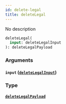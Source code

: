 ```yaml
---
id: delete-legal
title: deleteLegal
---
```


No description

```graphql
deleteLegal(
  input: deleteLegalInput
): deleteLegalPayload

```

### Arguments

#### `input` ([`deleteLegalInput`](/v1/inputs/delete-legal-input))

### Type

#### [`deleteLegalPayload`](/v1/objects/delete-legal-payload)
